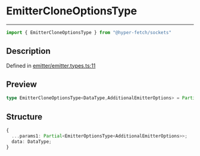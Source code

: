 

# EmitterCloneOptionsType

<div class="api-docs__separator" data-reactroot="">

---

</div><div class="api-docs__import" data-reactroot="">

```ts
import { EmitterCloneOptionsType } from "@hyper-fetch/sockets"
```

</div><div class="api-docs__section">

## Description

</div><div class="api-docs__description"><span class="api-docs__do-not-parse">



</span></div><p class="api-docs__definition">

Defined in [emitter/emitter.types.ts:11](https://github.com/BetterTyped/hyper-fetch/blob/993719ed/packages/sockets/src/emitter/emitter.types.ts#L11)

</p><div class="api-docs__section">

## Preview

</div><div class="api-docs__preview type single">

```ts
type EmitterCloneOptionsType<DataType,AdditionalEmitterOptions> = Partial<EmitterOptionsType<AdditionalEmitterOptions>> & { data: DataType };
```

</div><div class="api-docs__section">

## Structure

</div><div class="api-docs__returns">

```ts
{
  ...params1: Partial<EmitterOptionsType<AdditionalEmitterOptions>>;
  data: DataType;
}
```

</div>